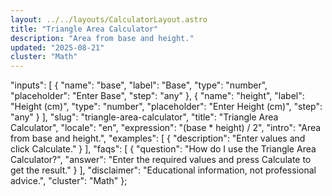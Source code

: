 ```yaml
---
layout: ../../layouts/CalculatorLayout.astro
title: "Triangle Area Calculator"
description: "Area from base and height."
updated: "2025-08-21"
cluster: "Math"
---
```



  "inputs": [
    {
      "name": "base",
      "label": "Base",
      "type": "number",
      "placeholder": "Enter Base",
      "step": "any"
    },
    {
      "name": "height",
      "label": "Height (cm)",
      "type": "number",
      "placeholder": "Enter Height (cm)",
      "step": "any"
    }
  ],
  "slug": "triangle-area-calculator",
  "title": "Triangle Area Calculator",
  "locale": "en",
  "expression": "(base * height) / 2",
  "intro": "Area from base and height.",
  "examples": [
    {
      "description": "Enter values and click Calculate."
    }
  ],
  "faqs": [
    {
      "question": "How do I use the Triangle Area Calculator?",
      "answer": "Enter the required values and press Calculate to get the result."
    }
  ],
  "disclaimer": "Educational information, not professional advice.",
  "cluster": "Math"
};

<Calculator schema={schema} />
